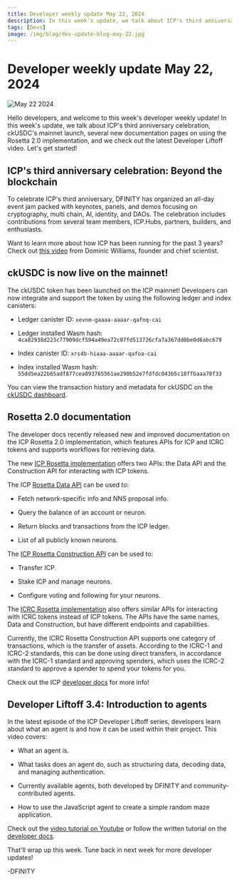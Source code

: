 ```yaml
---
title: Developer weekly update May 22, 2024
description: In this week's update, we talk about ICP's third anniversary celebration, several new documentation pages on using the Rosetta 2.0 implementation, and we check out the latest Developer Liftoff video.
tags: [Devs]
image: /img/blog/dev-update-blog-may-22.jpg
---
```


# Developer weekly update May 22, 2024

![May 22 2024](../../static/img/blog/dev-update-blog-may-22.jpg)

Hello developers, and welcome to this week's developer weekly update! In this week's update, we talk about ICP's third anniversary celebration, ckUSDC's mainnet launch, several new documentation pages on using the Rosetta 2.0 implementation, and we check out the latest Developer Liftoff video. Let's get started!

## ICP's third anniversary celebration: Beyond the blockchain

To celebrate ICP's third anniversary, DFINITY has organized an all-day event jam packed with keynotes, panels, and demos focusing on cryptography, multi chain, AI, identity, and DAOs. The celebration includes contributions from several team members, ICP.Hubs, partners, builders, and enthusiasts.

Want to learn more about how ICP has been running for the past 3 years? Check out [this video](https://twitter.com/dominic_w/status/1793391153326285102) from Dominic Williams, founder and chief scientist.

## ckUSDC is now live on the mainnet!

The ckUSDC token has been launched on the ICP mainnet! Developers can now integrate and support the token by using the following ledger and index canisters:

- Ledger canister ID: `xevnm-gaaaa-aaaar-qafnq-cai`

- Ledger installed Wasm hash: `4ca82938d223c77909dcf594a49ea72c07fd513726cfa7a367dd0be0d6abc679`

- Index canister ID: `xrs4b-hiaaa-aaaar-qafoa-cai`

- Index installed Wasm hash: `55dd5ea22b65adf877cea893765561ae290b52e7fdfdc043b5c18ffbaaa78f33`

You can view the transaction history and metadata for ckUSDC on the [ckUSDC dashboard](https://sv3dd-oaaaa-aaaar-qacoa-cai.raw.icp0.io/dashboard).

## Rosetta 2.0 documentation

The developer docs recently released new and improved documentation on the ICP Rosetta 2.0 implementation, which features APIs for ICP and ICRC tokens and supports workflows for retrieving data.

The new [ICP Rosetta implementation](https://internetcomputer.org/docs/defi/rosetta/icp_rosetta/) offers two APIs: the Data API and the Construction API for interacting with ICP tokens.

The ICP [Rosetta Data API](https://internetcomputer.org/docs/defi/rosetta/icp_rosetta/data_api/) can be used to:

- Fetch network-specific info and NNS proposal info.

- Query the balance of an account or neuron.

- Return blocks and transactions from the ICP ledger.

- List of all publicly known neurons.

The [ICP Rosetta Construction API](https://internetcomputer.org/docs/defi/rosetta/icp_rosetta/construction_api/) can be used to:

- Transfer ICP.

- Stake ICP and manage neurons.

- Configure voting and following for your neurons.

The [ICRC Rosetta implementation](https://internetcomputer.org/docs/defi/rosetta/icrc_rosetta/) also offers similar APIs for interacting with ICRC tokens instead of ICP tokens. The APIs have the same names, Data and Construction, but have different endpoints and capabilities.

Currently, the ICRC Rosetta Construction API supports one category of transactions, which is the transfer of assets. According to the ICRC-1 and ICRC-2 standards, this can be done using direct transfers, in accordance with the ICRC-1 standard and approving spenders, which uses the ICRC-2 standard to approve a spender to spend your tokens for you.

Check out the ICP [developer docs](https://internetcomputer.org/docs/defi/rosetta/icp_rosetta/) for more info!

## Developer Liftoff 3.4: Introduction to agents

In the latest episode of the ICP Developer Liftoff series, developers learn about what an agent is and how it can be used within their project. This video covers:

- What an agent is.

- What tasks does an agent do, such as structuring data, decoding data, and managing authentication.

- Currently available agents, both developed by DFINITY and community-contributed agents.

- How to use the JavaScript agent to create a simple random maze application.

Check out the [video tutorial on Youtube](https://www.youtube.com/watch?v=8Z_w_JQkxfk) or follow the written tutorial on the [developer docs](/docs/tutorials/developer-liftoff/level-3/3.4-intro-to-agents).

That'll wrap up this week. Tune back in next week for more developer updates!

-DFINITY
